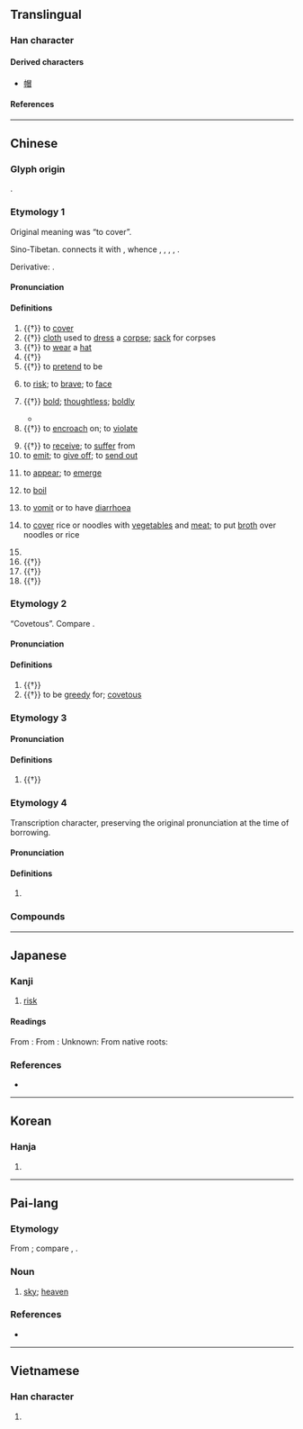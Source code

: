 {{character info}}
{{character info|0x2F8D2}}
==Translingual==
{{stroke order|strokes=9}}
{{stroke order|type=animate}}

===Han character===
{{Han char|rn=13|rad=冂|as=07|sn=9|four=6060.0|canj=ABU|ids=⿱日目 <small>(J)</small>,⿱⺜目 <small>(GTKV)</small>}}

====Derived characters====
* [[帽]]

====References====
{{Han ref|kx=0129.210|dkj=01538|hdz=21499.120|uh=5192}}
{{Han ref|uh=2F8D2}}

----

==Chinese==
{{zh-forms|alt=冃,冐}}

===Glyph origin===
{{Han etym}}
{{Han compound|冃|t1=hat|目|t2=eyes|ls=ic}}.

===Etymology 1===
Original meaning was “to cover”.

Sino-Tibetan. {{zh-ref|Schuessler (2007)}} connects it with {{inh|zh|sit-pro|*muːŋ ~ r/s-muːk||sky, clouds, fog, dark, covered}}, whence {{cog|my|မိုး||sky; rain; to hold something over the head; roof}}, {{cog|bo|མུ}}, {{m|bo|དམུ}}, {{m|bo|རྨུ}}, {{m|bo|སྨུ||(''archaic'') sky}}.

Derivative: {{och-l|帽|hat}}.

====Pronunciation====
{{zh-pron
|m=mào
|ma=y
|c=mou6
|h=pfs=mo
|j=mau3
|md=mô̤
|mn=ml,jj,tw:mō͘
|mn-t=mao6
|w=3mau
|mc=1
|oc=2,1
|cat=n,v,a,adv
}}

====Definitions====
{{zh-hanzi}}

# {{†}} to [[cover]]
# {{†}} [[cloth]] used to [[dress]] a [[corpse]]; [[sack]] for corpses
# {{†}} to [[wear]] a [[hat]]
# {{†}} {{zh-original|帽|hat}}
# {{†}} to [[pretend]] to be
#: {{zh-x|假冒|fake}}
#: {{zh-x|冒名|to go under someone else's name}}
# to [[risk]]; to [[brave]]; to [[face]]
#: {{zh-x|冒險|to adventure}}
#: {{zh-x|冒雨|to brave the rain}}
#: {{zh-x|冒-著[着]{zhe} 生命 危險|risking one's life}}
# {{†}} [[bold]]; [[thoughtless]]; [[boldly]]
#: {{zh-x|冒失|thoughtlessly}}
#* {{zh-x|黨中央 辦事，總是 同 地方 商量{liang}，不 同 地方 商量{liang} 從來 不 冒 下 命令。|It is the practice of the Central Committee of the Party to consult the local authorities on the matters to be taken up; it never '''hastily''' issues orders without prior consultation.|ref=Mao56}}
# {{†}} to [[encroach]] on; to [[violate]]
#: {{zh-x|冒犯|to offend}}
# {{†}} to [[receive]]; to [[suffer]] from
# to [[emit]]; to [[give off]]; to [[send out]]
#: {{zh-x|冒煙|to give off smoke}}
# {{lb|zh|Mandarin}} to [[appear]]; to [[emerge]]
# {{lb|zh|dialectal Mandarin|of water}} to [[boil]]
# {{lb|zh|dialectal Mandarin|Wu}} to [[vomit]] or to have [[diarrhoea]]
# {{lb|zh|dialectal Mandarin}} to [[cover]] rice or noodles with [[vegetable]]s and [[meat]]; to put [[broth]] over noodles or rice
#: {{zh-x|冒菜|{{w|zh:冒菜|maocai}} [a local dish of Sichuan]}}
# {{zh-alt-form|冇|to not have}}
# {{†}} {{zh-subst-char|懋|to encourage}}
# {{†}} {{zh-subst-char|芼|name of a vegetable}}
# {{†}} {{zh-original|瑁|ceremonial jade}}

===Etymology 2===
“Covetous”. Compare {{och-l|每|to covet}}.

====Pronunciation====
{{zh-pron
|m=mào
|c=mak6
|oc=1,n
|cat=v,a
}}

====Definitions====
{{zh-hanzi}}

# {{†}} {{zh-original|媢|to envy}}
# {{†}} to be [[greedy]] for; [[covetous]]

===Etymology 3===

====Pronunciation====
{{zh-pron
|m=mào
|c=mui6
|cat=n
}}

====Definitions====
{{zh-hanzi}}

# {{†}} {{zh-only|瑇冒||毒冒|dot=,}} {{n-g|both are alternative forms of {{zh-l|玳瑁}}.}}

===Etymology 4===
Transcription character, preserving the original pronunciation at the time of borrowing.

====Pronunciation====
{{zh-pron
|m=mò
|c=mak6
|mc=2
|oc=n,2
|cat=pn
}}

====Definitions====
{{zh-hanzi}}

# {{zh-only|冒頓|name of a Xiongnu chieftain}}

===Compounds===
{{zh-der|不揣冒昧|仿冒|仿冒品|假冒|冒了|冒充|冒兒咕冬|冒冒勢勢|冒冒失失|冒冒實實|冒冷汗|冒名|冒名行騙|冒名頂替|冒失|冒失鬼|冒姓|冒富|冒尖|冒撞|冒支銀|冒昧|冒昧從事|冒死|冒汗|冒泡|冒泡兒|冒涼腔|冒濫|冒瀆|冒火|冒然|冒煙|冒煙突火|冒熱氣|冒牌|冒牌貨|冒犯|冒用|冒禮|冒稱|冒突|冒籍|冒號|冒被|冒認|冒進政策|冒金星兒|冒鋒突圍|冒鏑當鋒|冒險|冒險犯難|冒險進取|冒雨|冒雨剪韭|冒雪|冒霜撥露|冒露安身|冒頓|冒領|冒頭|冒風|冒餉|失張冒勢|感冒|打脫冒|披霜冒露|浮冒|湯風冒雪|火冒|火冒三丈|甘冒虎口|美得冒泡|覆冒|觸冒|貪冒|貪冒榮寵|貪榮冒寵|迎風冒雪|靦冒|頂名冒姓|風熱感冒|冒字頭}}

{{zh-cat|Elementary}}

----

==Japanese==
{{ja-kanji forms-IVS
|vs1=03
|col-vs1=hdmj
|pic-vs1=U5192-kyu.svg
|ref={{R:Kanjipedia|0006433700}}
}}

===Kanji===
{{ja-kanji|grade=c|rs=冂07}}

# [[risk]]

====Readings====
From {{der|ja|ltc|-}} {{ltc-l|冒|id=1}}:
{{ja-readings
|goon=もう<まう
|kanon=ぼう<ばう
}}
From {{der|ja|ltc|-}} {{ltc-l|冒|id=2}}:
{{ja-readings
|goon=もく
|kanon=ぼく
}}
Unknown:
{{ja-readings
|on=まい, ばい
}}
From native {{w|Japanese_language|Japanese}} roots:
{{ja-readings
|kun=おか-す<をか-す, おお-う<おほ-ふ, ねた-む, むさぼ-る
}}
{{attention|ja|まい, ばい?}}

===References===
<references/>
* {{R:Koseki Moji|259610}}

----

==Korean==

===Hanja===
{{ko-hanja|hangeul=[[모]], [[목]]|rv=mo, mok|mr=mo, mok}}

# {{rfdef|ko|sort=冂07}}

----

==Pai-lang==

===Etymology===
From {{inh|tbq-plg|sit-pro|*muːŋ ~ r/s-muːk}}; compare {{cog|my|မိုး|t=sky}}, {{cog|bo|དམུ་|t=sky god}}.

===Noun===
{{head|tbq-plg|noun|tr=*muh}}

# [[sky]]; [[heaven]]

===References===
* {{cite-journal|title=Songs of the Bailang: A New Transcription with Etymological Commentary|last=Hill|first=Nathan W.|year=2017|journal=Bulletin de l'École française d'Extrême-Orient|volume=103|pages=386—429|url=https://www.persee.fr/doc/befeo_0336-1519_2017_num_103_1_6257}}

----

==Vietnamese==

===Han character===
{{vi-readings|reading=[[mạo]], [[mào]], [[mẹo]]|rs=冂07}}

# {{rfdef|vi}}